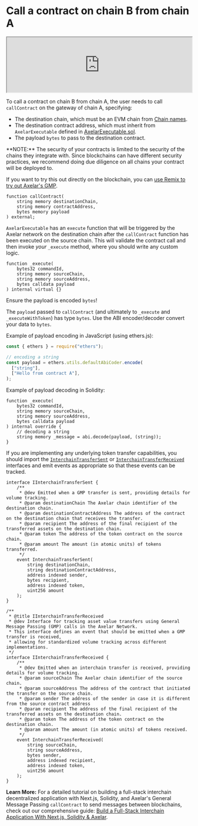 # Call a contract on chain B from chain A


<iframe
  width="100%"
  className="aspect-video"
  src="https://www.youtube.com/embed/htMVIYzGA34"
  title="YouTube video player"
  allow="accelerometer; autoplay; clipboard-write; encrypted-media; gyroscope; picture-in-picture"
  allowFullScreen
></iframe>

To call a contract on chain B from chain A, the user needs to call `callContract` on the gateway of chain A, specifying:

- The destination chain, which must be an EVM chain from [Chain names](/dev/reference/mainnet-chain-names/).
- The destination contract address, which must inherit from `AxelarExecutable` defined in [AxelarExecutable.sol](https://github.com/axelarnetwork/axelar-gmp-sdk-solidity/blob/main/contracts/executable/AxelarExecutable.sol).
- The payload `bytes` to pass to the destination contract.

<Callout emoji="🚨">
  **NOTE:** The security of your contracts is limited to the security of the
  chains they integrate with. Since blockchains can have different security
  practices, we recommend doing due diligence on all chains your contract will
  be deployed to.
</Callout>

If you want to try this out directly on the blockchain, you can [use Remix to try out Axelar's GMP](https://remix.ethereum.org/axelarnetwork/axelar-docs/blob/main/public/samples/gmp-senderreceiver.sol).

```solidity
function callContract(
    string memory destinationChain,
    string memory contractAddress,
    bytes memory payload
) external;
```

`AxelarExecutable` has an `execute` function that will be triggered by the Axelar network on the destination chain after the `callContract` function has been executed on the source chain. This will validate the contract call and then invoke _your_ `_execute` method, where you should write any custom logic.

```solidity
function _execute(
    bytes32 commandId,
    string memory sourceChain,
    string memory sourceAddress,
    bytes calldata payload
) internal virtual {}
```

<Callout emoji="ℹ️">Ensure the payload is encoded `bytes`!</Callout>

The `payload` passed to `callContract` (and ultimately to `_execute` and `_executeWithToken`) has type `bytes`. Use the ABI encoder/decoder convert your data to `bytes`.

Example of payload encoding in JavaScript (using ethers.js):

```javascript
const { ethers } = require("ethers");

// encoding a string
const payload = ethers.utils.defaultAbiCoder.encode(
  ["string"],
  ["Hello from contract A"],
);
```

Example of payload decoding in Solidity:

```solidity
function _execute(
    bytes32 commandId,
    string memory sourceChain,
    string memory sourceAddress,
    bytes calldata payload
) internal override {
    // decoding a string
    string memory _message = abi.decode(payload, (string));
}
```

If you are implementing any underlying token transfer capabilities, you should import the [`InterchainTransferSent`](https://github.com/axelarnetwork/axelar-gmp-sdk-solidity/blob/main/contracts/interfaces/IInterchainTransfer.sol) or [`InterchainTransferReceived`](https://github.com/axelarnetwork/axelar-gmp-sdk-solidity/blob/main/contracts/interfaces/IInterchainTransfer.sol) interfaces and emit events as appropriate so that these events can be tracked.

```solidity
interface IInterchainTransferSent {
    /**
     * @dev Emitted when a GMP transfer is sent, providing details for volume tracking.
     * @param destinationChain The Axelar chain identifier of the destination chain.
     * @param destinationContractAddress The address of the contract on the destination chain that receives the transfer.
     * @param recipient The address of the final recipient of the transferred assets on the destination chain.
     * @param token The address of the token contract on the source chain.
     * @param amount The amount (in atomic units) of tokens transferred.
     */
    event InterchainTransferSent(
        string destinationChain,
        string destinationContractAddress,
        address indexed sender,
        bytes recipient,
        address indexed token,
        uint256 amount
    );
}

/**
 * @title IInterchainTransferReceived
 * @dev Interface for tracking asset value transfers using General Message Passing (GMP) calls in the Axelar Network.
 * This interface defines an event that should be emitted when a GMP transfer is received,
 * allowing for standardized volume tracking across different implementations.
 */
interface IInterchainTransferReceived {
    /**
     * @dev Emitted when an interchain transfer is received, providing details for volume tracking.
     * @param sourceChain The Axelar chain identifier of the source chain.
     * @param sourceAddress The address of the contract that initiated the transfer on the source chain.
     * @param sender The address of the sender in case it is different from the source contract address
     * @param recipient The address of the final recipient of the transferred assets on the destination chain.
     * @param token The address of the token contract on the destination chain.
     * @param amount The amount (in atomic units) of tokens received.
     */
    event InterchainTransferReceived(
        string sourceChain,
        string sourceAddress,
        bytes sender,
        address indexed recipient,
        address indexed token,
        uint256 amount
    );
}
```

**Learn More:** For a detailed tutorial on building a full-stack interchain decentralized application with Next.js, Solidity, and Axelar's General Message Passing `callContract` to send messages between blockchains, check out our comprehensive guide: [Build a Full-Stack Interchain Application With Next.js, Solidity & Axelar](https://blog.axelar.dev/build-a-full-stack-interchain-application-with-nextjs-solidity-axelar).
